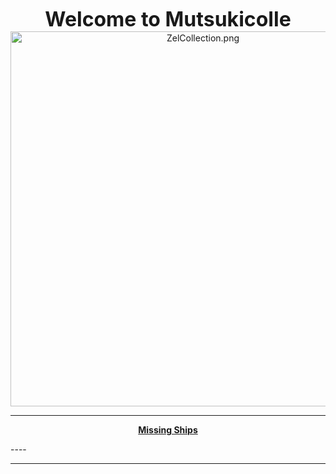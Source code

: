 
<center>
<font size="6">'''Welcome to Mutsukicolle'''</font>
[[File:ZelCollection.png|600px|link=http://www.pixiv.net/member_illust.php?mode=medium&illust_id=41252987]]
</center>

----
<center><u>'''Missing Ships'''</u><br />{{ShipBattleCardKai|I-400}}</center>
----<!----
<center><font size="6">'''Melon Base in a nutshell'''</font></center>
[[File:41131fe432c5efb9178b84decdcf8176.png|600px|center]]
----

'''Ayanami Ballz Deep Record'''

Due to her ability to pull some Ballz deep move out of nowhere. I'm recording her success:
#Ballz Deep 1 http://imgur.com/a/hk0EU (no comment)
#Ballz Deep 2: http://imgur.com/a/o5Wqa (4 targets left, still aim the boss)
#Ballz Deep 3: http://imgur.com/wBpY1GR (2-5 Monthly + Kasumi Normal and K2 quest. Night battle got focused, still alive. Kudos to everyone's performance at Boss node even at Red T)



<center>
'''Girls are fighting'''

[[File:あおのり-睦月型ガールズ！.gif|400px]]
</center>


---->



----

<center>
<!---'''Girls are fighting'''
[[File:あおのり-睦月型ガールズ！.gif|400px]]
'''Girls are replenishing, please don't open'''

http://puu.sh/mY5WI/d68af64a98.png-->
</center>
<!---If event, use this picture [[File:モノクロBOX-長月の遠征任務.gif|400px]] -->
<!---If event, use this picture [[File:Nagat_Cheer.png]]-->
<!---If no event, use this picture [[File:Nagat_ORZ_2.png|200px|right]]-->
<!---If no event, use this picture [[File:25730832.png.jpg]]-->